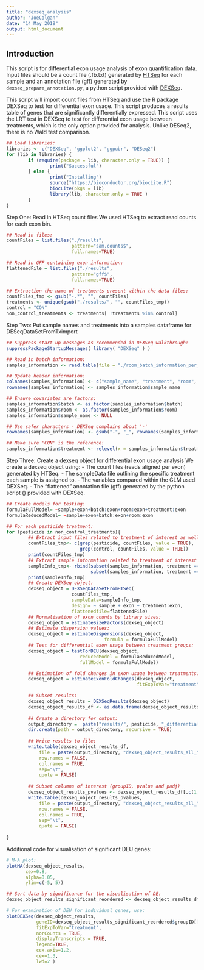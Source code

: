 ```yaml
---
title: "dexseq_analysis"
author: "JoeColgan"
date: "14 May 2018"
output: html_document
---
```


## Introduction
This script is for differential exon usage analysis of exon quantification data. Input files should be a count file (.fb.txt) generated by [HTSeq]("http://htseq.readthedocs.io/en/release_0.10.0/") for each sample and an annotation file (gff) generated by ```dexseq_prepare_annotation.py```, a python script provided with [DEXSeq]("https://bioconductor.org/packages/release/bioc/html/DEXSeq.html").

This script will import count files from HTSeq and use the R package DEXSeq to test for differential exon usage. This script produces a results table of genes that are significantly differentially expressed. This script uses the LRT test in DEXSeq to test for differential exon usage between treatments, which is the only option provided for analysis. Unlike DESeq2, there is no Wald test comparison. 

```r
## Load libraries:
libraries <- c("DEXSeq", "ggplot2", "ggpubr", "DESeq2")
for (lib in libraries) {
        if (require(package = lib, character.only = TRUE)) {
                print("Successful")
        } else {
                print("Installing")
                source("https://bioconductor.org/biocLite.R")
                biocLite(pkgs = lib)
                library(lib, character.only = TRUE )
        }
}
```

Step One: Read in HTSeq count files
We used HTSeq to extract read counts for each exon bin. 

```r
## Read in files:
countFiles = list.files("./results", 
                        pattern="sam.counts$", 
                        full.names=TRUE)

## Read in GFF containing exon information:
flattenedFile = list.files("./results", 
                        pattern="gff$", 
                        full.names=TRUE)

## Extraction the name of treatments present within the data files:
countFiles_tmp <- gsub("-.*", "", countFiles)
treatments <- unique(gsub("./results/", "", countFiles_tmp))
control = "CON"
non_control_treatments <- treatments[ !treatments %in% control]
```

Step Two: Put sample names and treatments into a samples dataframe for DESeqDataSetFromTximport

```r
## Suppress start up messages as recommended in DEXSeq walkthrough:
suppressPackageStartupMessages( library( "DEXSeq" ) )

## Read in batch information:
samples_information <- read.table(file = "./room_batch_information_per_sample-clean.txt", header= FALSE)

## Update header information:
colnames(samples_information) <- c("sample_name", "treatment", "room", "batch")
rownames(samples_information) <- samples_information$sample_name

## Ensure covariates are factors:
samples_information$batch <- as.factor(samples_information$batch)
samples_information$room <- as.factor(samples_information$room)
samples_information$sample_name <- NULL

## Use safer characters - DEXSeq complains about '-'
rownames(samples_information) <- gsub("-", "_", rownames(samples_information))

## Make sure 'CON' is the reference:
samples_information$treatment <- relevel(x = samples_information$treatment, ref = "CON") 
```

Step Three: Create a dexseq object for differential exon usage analysis
We create a dexseq object using:
- The count files (reads aligned per exon) generated by HTSeq.
- The sampleData file outlining the specific treatment each sample is assigned to.
- The variables compared within the GLM used DEXSeq.
- The "flattened" annotation file (gff) generated by the python script () provided with DEXSeq. 

```r
## Create models for testing:
formulaFullModel= ~sample+exon+batch:exon+room:exon+treatment:exon
formulaReducedModel= ~sample+exon+batch:exon+room:exon

## For each pesticide treatment:
for (pesticide in non_control_treatments){
        ## Extract input files related to treatment of interest as well as control samples:
        countFiles_tmp<- c(grep(pesticide, countFiles, value = TRUE),
                           grep(control, countFiles, value = TRUE))
        print(countFiles_tmp)
        ## Extract sample information related to treatment of interest as well as control samples:
        sampleInfo_tmp<- rbind(subset(samples_information, treatment == pesticide), 
                               subset(samples_information, treatment == control))
        print(sampleInfo_tmp)
        ## Create DEXSeq object:
        dexseq_object = DEXSeqDataSetFromHTSeq(
                        countFiles_tmp,
                        sampleData=sampleInfo_tmp,
                        design= ~ sample + exon + treatment:exon,
                        flattenedfile=flattenedFile)
        ## Normalisation of exon counts by library sizes:
        dexseq_object = estimateSizeFactors(dexseq_object)
        ## Estimate dispersion values:
        dexseq_object = estimateDispersions(dexseq_object, 
                                    formula = formulaFullModel)
        ## Test for differential exon usage between treatment groups:
        dexseq_object = testForDEU(dexseq_object,
                           reducedModel = formulaReducedModel,
                           fullModel = formulaFullModel)

        ## Estimation of fold changes in exon usage between treatments:
        dexseq_object = estimateExonFoldChanges(dexseq_object, 
                                                fitExpToVar="treatment")

        ## Subset results:
        dexseq_object_results = DEXSeqResults(dexseq_object)
        dexseq_object_results_df <- as.data.frame(dexseq_object_results)
        
        ## Create a directory for output:
        output_directory =  paste("results/", pesticide, "_differential_exon_raw_all/", sep="")
        dir.create(path = output_directory, recursive = TRUE)
        
        ## Write results to file:
        write.table(dexseq_object_results_df,
            file = paste(output_directory, "dexseq_object_results_all_", pesticide, "_batch_room_corrected.txt",sep=""),
            row.names = FALSE,
            col.names = TRUE,
            sep="\t",
            quote = FALSE)
        
        ## Subset columns of interest (groupID, pvalue and padj)
        dexseq_object_results_pvalues <- dexseq_object_results_df[,c(1,6,7)]
        write.table(dexseq_object_results_pvalues,
            file = paste(output_directory, "dexseq_object_results_all_", pesticide, "_batch_room_corrected_pvalues.txt",sep=""),
            row.names = FALSE,
            col.names = TRUE,
            sep="\t",
            quote = FALSE)
        
}
```
Additional code for visualisation of significant DEU genes:

```r
# M-A plot:
plotMA(dexseq_object_results, 
       cex=0.8, 
       alpha=0.05, 
       ylim=c(-5, 5))

## Sort data by significance for the visualisation of DE:
dexseq_object_results_significant_reordered <- dexseq_object_results_df[order(dexseq_object_results_df$padj), ]

# For examination of DEU for individual genes, use:
plotDEXSeq(dexseq_object_results, 
           geneID=dexseq_object_results_significant_reordered$groupID[[1]], 
           fitExpToVar="treatment",
           norCounts = TRUE,
           displayTranscripts = TRUE,
           legend=TRUE, 
           cex.axis=1.2, 
           cex=1.3, 
           lwd=2 )
```
